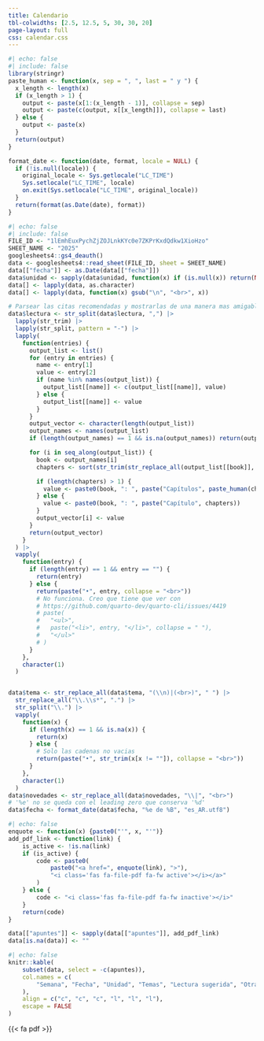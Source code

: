 ```yaml
---
title: Calendario
tbl-colwidths: [2.5, 12.5, 5, 30, 30, 20]
page-layout: full
css: calendar.css
---
```


```r
#| echo: false
#| include: false
library(stringr)
paste_human <- function(x, sep = ", ", last = " y ") {
  x_length <- length(x)
  if (x_length > 1) {
    output <- paste(x[1:(x_length - 1)], collapse = sep)
    output <- paste(c(output, x[[x_length]]), collapse = last)
  } else {
    output <- paste(x)
  }
  return(output)
}

format_date <- function(date, format, locale = NULL) {
  if (!is.null(locale)) {
    original_locale <- Sys.getlocale("LC_TIME")
    Sys.setlocale("LC_TIME", locale)
    on.exit(Sys.setlocale("LC_TIME", original_locale))
  }
  return(format(as.Date(date), format))
}
```

```r
#| echo: false
#| include: false
FILE_ID <- "1lEmhEuxPychZjZOJLnkKYc0e7ZKPrKxdQdkw1XioHzo"
SHEET_NAME <- "2025"
googlesheets4::gs4_deauth()
data <- googlesheets4::read_sheet(FILE_ID, sheet = SHEET_NAME)
data[["fecha"]] <- as.Date(data[["fecha"]])
data$unidad <- sapply(data$unidad, function(x) if (is.null(x)) return(NA) else return(x))
data[] <- lapply(data, as.character)
data[] <- lapply(data, function(x) gsub("\n", "<br>", x))

# Parsear las citas recomendadas y mostrarlas de una manera mas amigable
data$lectura <- str_split(data$lectura, ",") |>
  lapply(str_trim) |>
  lapply(str_split, pattern = "-") |>
  lapply(
    function(entries) {
      output_list <- list()
      for (entry in entries) {
        name <- entry[1]
        value <- entry[2]
        if (name %in% names(output_list)) {
          output_list[[name]] <- c(output_list[[name]], value)
        } else {
          output_list[[name]] <- value
        }
      }
      output_vector <- character(length(output_list))
      output_names <- names(output_list)
      if (length(output_names) == 1 && is.na(output_names)) return(output_vector)

      for (i in seq_along(output_list)) {
        book <- output_names[i]
        chapters <- sort(str_trim(str_replace_all(output_list[[book]], "[a-zA-Z]", "")))

        if (length(chapters) > 1) {
          value <- paste0(book, ": ", paste("Capítulos", paste_human(chapters)))
        } else {
          value <- paste0(book, ": ", paste("Capítulo", chapters))
        }
        output_vector[i] <- value
      }
      return(output_vector)
    }
  ) |>
  vapply(
    function(entry) {
      if (length(entry) == 1 && entry == "") {
        return(entry)
      } else {
        return(paste("•", entry, collapse = "<br>"))
        # No funciona. Creo que tiene que ver con 
        # https://github.com/quarto-dev/quarto-cli/issues/4419
        # paste(
        #   "<ul>",
        #   paste("<li>", entry, "</li>", collapse = " "),
        #   "</ul>"
        # )
      }
    },
    character(1)
  )


data$tema <- str_replace_all(data$tema, "(\\n)|(<br>)", " ") |>
  str_replace_all("\\.\\s*", ".") |>
  str_split("\\.") |>
  vapply(
    function(x) {
      if (length(x) == 1 && is.na(x)) {
        return(x)  
      } else {
        # Solo las cadenas no vacias
        return(paste("•", str_trim(x[x != ""]), collapse = "<br>"))
      }
    },
    character(1)
  )
data$novedades <- str_replace_all(data$novedades, "\\|", "<br>")
# '%e' no se queda con el leading zero que conserva '%d'
data$fecha <- format_date(data$fecha, "%e de %B", "es_AR.utf8")
```

```r
#| echo: false
enquote <- function(x) {paste0("'", x, "'")}
add_pdf_link <- function(link) {
    is_active <- !is.na(link)
    if (is_active) {
        code <- paste0(
            paste0("<a href=", enquote(link), ">"),
            "<i class='fas fa-file-pdf fa-fw active'></i></a>"
        )
    } else {
        code <- "<i class='fas fa-file-pdf fa-fw inactive'></i>"
    }
    return(code)
}

data[["apuntes"]] <- sapply(data[["apuntes"]], add_pdf_link)
data[is.na(data)] <- ""
```

```r
#| echo: false
knitr::kable(
    subset(data, select = -c(apuntes)),
    col.names = c(
        "Semana", "Fecha", "Unidad", "Temas", "Lectura sugerida", "Otras actividades"
    ),
    align = c("c", "c", "c", "l", "l", "l"),
    escape = FALSE
)
```

{{< fa pdf >}}

